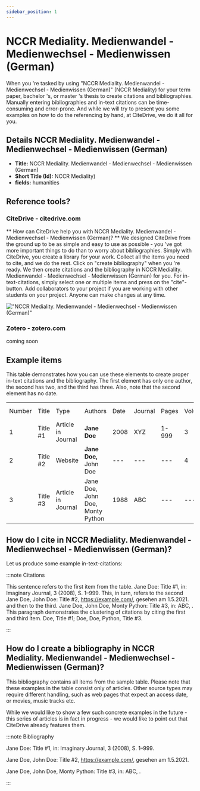 ```yaml
---
sidebar_position: 1
---
```


# NCCR Mediality. Medienwandel - Medienwechsel - Medienwissen (German)

When you 're tasked by using "NCCR Mediality. Medienwandel - Medienwechsel - Medienwissen (German)" (NCCR Mediality) for your term paper, bachelor 's, or master 's thesis to create citations and bibliographies.
Manually entering bibliographies and in-text citations can be time-consuming and error-prone. And while we will try to present you some examples on how to do the referencing by hand, at CiteDrive, we do it all for you.

## Details  NCCR Mediality. Medienwandel - Medienwechsel - Medienwissen (German)
* **Title:** NCCR Mediality. Medienwandel - Medienwechsel - Medienwissen (German)
* **Short Title (Id):** NCCR Mediality)
* **fields:** humanities

## Reference tools?
### CiteDrive - citedrive.com
** How can CiteDrive help you with NCCR Mediality. Medienwandel - Medienwechsel - Medienwissen (German)? **
We designed CiteDrive from the ground up to be as simple and easy to use as possible - you 've got more important things to do than to worry about bibliographies. Simply with CiteDrive, you create a library for your work. Collect all the items you need to cite, and we do the rest. Click on "create bibliography" when you 're ready. We then create citations and the bibliography in NCCR Mediality. Medienwandel - Medienwechsel - Medienwissen (German) for you. For in-text-citations, simply select one or multiple items and press on the "cite"-button. Add collaborators to your project if you are working with other students on your project. Anyone can make changes at any time.


!["NCCR Mediality. Medienwandel - Medienwechsel - Medienwissen (German)"](images/nccr-mediality-medienwandel--medienwechsel--medienwissen-german.svg "Choose NCCR Mediality. Medienwandel - Medienwechsel - Medienwissen (German) in the CiteDrive App")

### Zotero - zotero.com

coming soon

## Example items

This table demonstrates how you can use these elements to create proper in-text citations and the bibliography. The first element has only one author, the second has two, and the third has three. Also, note that the second element has no date.


<table>
  <tr>
   <td>Number
   </td>
   <td>Title
   </td>
   <td>Type
   </td>
   <td>Authors
   </td>
   <td>Date
   </td>
   <td>Journal
   </td>
   <td>Pages
   </td>
   <td>Volume
   </td>
   <td>Issue
   </td>
   <td>Access Date
   </td>
  </tr>
  <tr>
   <td>1
   </td>
   <td>Title #1
   </td>
   <td>Article in Journal
   </td>
   <td><strong>Jane Doe</strong>
   </td>
   <td>2008
   </td>
   <td>XYZ
   </td>
   <td>1-999
   </td>
   <td>3
   </td>
   <td>2
   </td>
   <td>--
   </td>
  </tr>
  <tr>
   <td>
2
   </td>
   <td>Title #2
   </td>
   <td>Website
   </td>
   <td><strong>Jane Doe, </strong>John Doe
   </td>
   <td>---
   </td>
   <td>---
   </td>
   <td>---
   </td>
   <td>4
   </td>
   <td>---
   </td>
   <td>2020-05-01
   </td>
  </tr>
  <tr>
   <td>3
   </td>
   <td>Title #3
   </td>
   <td>Article in Journal
   </td>
   <td>Jane Doe, John Doe, Monty Python
   </td>
   <td>1988
   </td>
   <td>ABC
   </td>
   <td>---
   </td>
   <td>---
   </td>
   <td>16
   </td>
   <td>---
   </td>
  </tr>
</table>



## How do I cite in  NCCR Mediality. Medienwandel - Medienwechsel - Medienwissen (German)?

Let us produce some example in-text-citations:

:::note Citations


This sentence refers to the first item from the table. Jane Doe: Title #1, in: Imaginary Journal, 3 (2008), S. 1–999. This, in turn, refers to the second Jane Doe, John  Doe: Title #2, https://example.com/, gesehen am 1.5.2021.
and then to the third.  Jane Doe, John Doe, Monty Python: Title #3, in: ABC, .
This paragraph demonstrates the clustering of citations by citing the first and third item. Doe, Title #1; Doe, Doe, Python, Title #3.

:::

## How do I create a bibliography in NCCR Mediality. Medienwandel - Medienwechsel - Medienwissen (German)?

This bibliography contains all items from the sample table. Please note that these examples in the table consist only of articles. Other source types may require different handling, such as web pages that expect an access date, or movies, music tracks etc.

While we would like to show a few such concrete examples in the future - this series of articles is in fact in progress - we would like to point out that CiteDrive already features them.

:::note Bibliography

Jane Doe: Title #1, in: Imaginary Journal, 3 (2008), S. 1–999.

Jane Doe, John  Doe: Title #2, https://example.com/, gesehen am 1.5.2021.

Jane Doe, John Doe, Monty Python: Title #3, in: ABC, .



:::


        